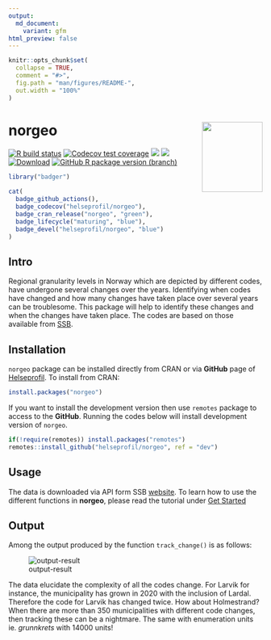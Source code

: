 ```yaml
---
output:
  md_document:
    variant: gfm
html_preview: false
---
```


```r
knitr::opts_chunk$set(
  collapse = TRUE,
  comment = "#>",
  fig.path = "man/figures/README-",
  out.width = "100%"
)
```

# norgeo <img src='man/figures/logo.png' align="right" width="120" height="139" />

<!-- badges: start -->

[![R build
status](https://github.com/helseprofil/norgeo/workflows/R-CMD-check/badge.svg)](https://github.com/helseprofil/norgeo/actions)
[![Codecov test coverage](https://img.shields.io/codecov/c/github/helseprofil/norgeo?logo=codecov)](https://app.codecov.io/gh/helseprofil/norgeo?branch=main)
[![](https://www.r-pkg.org/badges/version/norgeo?color=green)](https://cran.r-project.org/package=norgeo)
[![](https://img.shields.io/badge/lifecycle-stable-green.svg)](https://lifecycle.r-lib.org/articles/stages.html#stable)
[![Download](https://cranlogs.r-pkg.org/badges/grand-total/norgeo)](https://cranlogs.r-pkg.org/badges/grand-total/norgeo)
[![GitHub R package version (branch)](https://img.shields.io/github/r-package/v/helseprofil/norgeo/dev)](https://github.com/helseprofil/norgeo)
<!-- badges: start -->


```r
library("badger")
```

```r
cat(
  badge_github_actions(),
  badge_codecov("helseprofil/norgeo"),
  badge_cran_release("norgeo", "green"),
  badge_lifecycle("maturing", "blue"),
  badge_devel("helseprofil/norgeo", "blue")
)
```

## Intro

Regional granularity levels in Norway which are depicted by different codes,
have undergone several changes over the years. Identifying when codes have
changed and how many changes have taken place over several years can be
troublesome. This package will help to identify these changes and when the
changes have taken place. The codes are based on those available from
[SSB](https://www.ssb.no).

## Installation

`norgeo` package can be installed directly from CRAN or via **GitHub** page of
[Helseprofil](https://github.com/helseprofil). To install from CRAN: 

``` r
install.packages("norgeo")
```

If you want to install the development version then use `remotes` package to
access to the **GitHub**. Running the codes below will install development
version of `norgeo`.

```r
if(!require(remotes)) install.packages("remotes")
remotes::install_github("helseprofil/norgeo", ref = "dev")
```


## Usage

The data is downloaded via API form SSB
[website](https://data.ssb.no/api/klass/v1/api-guide.html "ssb"). To learn how
to use the different functions in **norgeo**, please read the tutorial under
[Get Started](https://helseprofil.github.io/norgeo/articles/use-api.html)

## Output

Among the output produced by the function `track_change()` is as follows:

![output-result](man/figures/kommune_merge.png)

The data elucidate the complexity of all the codes change. For Larvik for
instance, the municipality has grown in 2020 with the inclusion of Lardal.
Therefore the code for Larvik has changed twice. How about Holmestrand? When
there are more than 350 municipalities with different code changes, then
tracking these can be a nightmare. The same with enumeration units ie.
*grunnkrets* with 14000 units!
